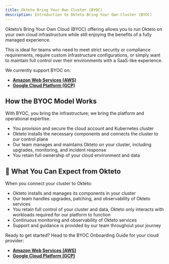 ```yaml
---
title: Okteto Bring Your Own Cluster (BYOC)
description: Introduction to Okteto Bring Your Own Cluster (BYOC)
---
```


Okteto’s Bring Your Own Cloud (BYOC) offering allows you to run Okteto on your own cloud infrastructure while still enjoying the benefits of a fully managed experience.

This is ideal for teams who need to meet strict security or compliance requirements, require custom infrastructure configurations, or simply want to maintain full control over their environments with a SaaS-like experience.

We currently support BYOC on:

- [**Amazon Web Services (AWS)**](byoc/aws/index.mdx)
- [**Google Cloud Platform (GCP)**](byoc/gcp/index.mdx)

## How the BYOC Model Works

With BYOC, you bring the infrastructure; we bring the platform and operational expertise.

- You provision and secure the cloud account and Kubernetes cluster
- Okteto installs the necessary components and connects the cluster to our control plane
- Our team manages and maintains Okteto on your cluster, including upgrades, monitoring, and incident response
- You retain full ownership of your cloud environment and data

## 🤝 What You Can Expect from Okteto

When you connect your cluster to Okteto:

- Okteto installs and manages its components in your cluster
- Our team handles upgrades, patching, and observability of Okteto services
- You retain full control of your cluster and data, Okteto only interacts with workloads required for our platform to function
- Continuous monitoring and observability of Okteto services
- Support and guidance is provided by our team throughout your journey


Ready to get started? Head to the BYOC Onboarding Guide for your cloud provider:

- [**Amazon Web Services (AWS)**](byoc/aws/index.mdx)
- [**Google Cloud Platform (GCP)**](byoc/gcp/index.mdx) 